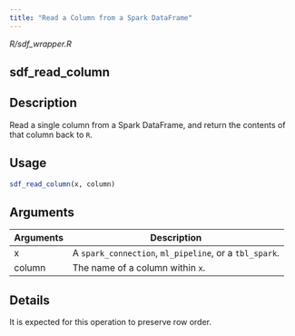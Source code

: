 ```yaml
---
title: "Read a Column from a Spark DataFrame"
---
```


*R/sdf_wrapper.R*

## sdf_read_column

## Description
Read a single column from a Spark DataFrame, and return the contents of that column back to `R`. 


## Usage
```r
sdf_read_column(x, column) 
```

## Arguments
|Arguments|Description|
|---|---|
| x | A `spark_connection`, `ml_pipeline`, or a `tbl_spark`. |
| column | The name of a column within `x`. |

## Details
It is expected for this operation to preserve row order. 






